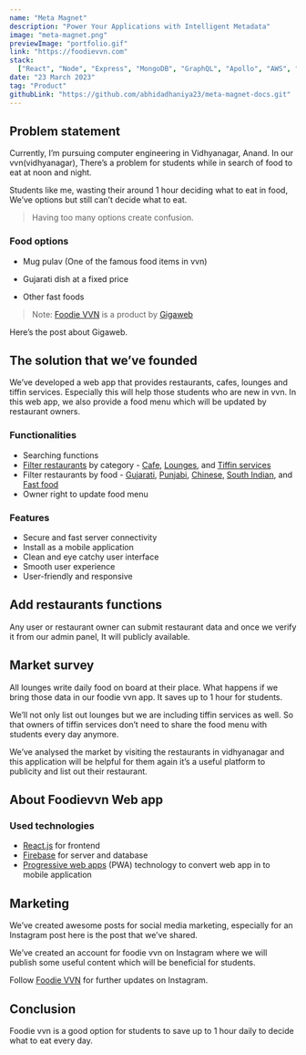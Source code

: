 ```yaml
---
name: "Meta Magnet"
description: "Power Your Applications with Intelligent Metadata"
image: "meta-magnet.png"
previewImage: "portfolio.gif"
link: "https://foodievvn.com"
stack:
  ["React", "Node", "Express", "MongoDB", "GraphQL", "Apollo", "AWS", "Docker"]
date: "23 March 2023"
tag: "Product"
githubLink: "https://github.com/abhidadhaniya23/meta-magnet-docs.git"
---
```


## Problem statement

Currently, I’m pursuing computer engineering in Vidhyanagar, Anand. In our vvn(vidhyanagar), There’s a problem for students while in search of food to eat at noon and night.

Students like me, wasting their around 1 hour deciding what to eat in food, We’ve options but still can’t decide what to eat.

> Having too many options create confusion.

### Food options

- Mug pulav (One of the famous food items in vvn)

- Gujarati dish at a fixed price

- Other fast foods

> Note: [Foodie VVN](https://www.foodievvn.com/) is a product by [Gigaweb](https://www.gigaweb.in/)

Here’s the post about Gigaweb.

## The solution that we’ve founded

We’ve developed a web app that provides restaurants, cafes, lounges and tiffin services. Especially this will help those students who are new in vvn. In this web app, we also provide a food menu which will be updated by restaurant owners.

### Functionalities

- Searching functions
- [Filter restaurants](https://www.foodievvn.com/category/restaurant) by category - [Cafe](https://www.foodievvn.com/category/cafe), [Lounges](https://www.foodievvn.com/category/lounge), and [Tiffin services](https://www.foodievvn.com/category/tiffin-service)
- Filter restaurants by food - [Gujarati](https://www.foodievvn.com/food/gujarati), [Punjabi](https://www.foodievvn.com/food/punjabi), [Chinese](https://www.foodievvn.com/food/chinese), [South Indian](https://www.foodievvn.com/food/south-indian), and [Fast food](https://www.foodievvn.com/food/fast-food)
- Owner right to update food menu

### Features

- Secure and fast server connectivity
- Install as a mobile application
- Clean and eye catchy user interface
- Smooth user experience
- User-friendly and responsive

## Add restaurants functions

Any user or restaurant owner can submit restaurant data and once we verify it from our admin panel, It will publicly available.

## Market survey

All lounges write daily food on board at their place. What happens if we bring those data in our foodie vvn app. It saves up to 1 hour for students.

We’ll not only list out lounges but we are including tiffin services as well. So that owners of tiffin services don’t need to share the food menu with students every day anymore.

We’ve analysed the market by visiting the restaurants in vidhyanagar and this application will be helpful for them again it’s a useful platform to publicity and list out their restaurant.

## About Foodievvn Web app

### Used technologies

- [React.js](https://reactjs.org/) for frontend
- [Firebase](https://firebase.google.com/) for server and database
- [Progressive web apps](https://web.dev/progressive-web-apps/) (PWA) technology to convert web app in to mobile application

## Marketing

We’ve created awesome posts for social media marketing, especially for an Instagram post here is the post that we’ve shared.

We’ve created an account for foodie vvn on Instagram where we will publish some useful content which will be beneficial for students.

Follow [Foodie VVN](https://www.instagram.com/foodievvn/) for further updates on Instagram.

## Conclusion

Foodie vvn is a good option for students to save up to 1 hour daily to decide what to eat every day.
